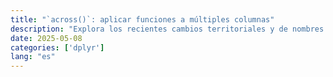 ```yaml
---
title: "`across()`: aplicar funciones a múltiples columnas"
description: "Explora los recientes cambios territoriales y de nombres en los cantones de Costa Rica a través de esta guía que te enseñará a crear mapas actualizados con ggplot2, utilizando los datos del Instituto Geográfico Nacional."
date: 2025-05-08
categories: ['dplyr']
lang: "es"
---
```

